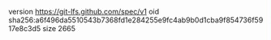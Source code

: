 version https://git-lfs.github.com/spec/v1
oid sha256:a6f496da5510543b7368fd1e284255e9fc4ab9b0d1cba9f854736f5917e8c3d5
size 2665
